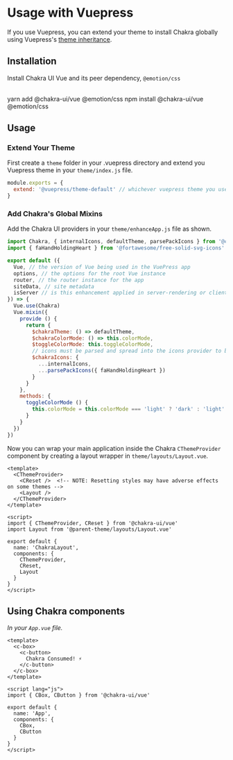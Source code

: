 
<SEO
  title="Using UI with Vuepress"
  description="Getting started with Chakra UI and Vuepress"
/>

# Usage with Vuepress

If you use Vuepress, you can extend your theme to install Chakra globally using Vuepress's [theme inheritance](https://vuepress.vuejs.org/theme/inheritance.html).

<carbon-ad />

## Installation

Install Chakra UI Vue and its peer dependency, `@emotion/css`

<br/>

<CodeGroup lang="bash">
  <CodeTab label="Yarn">
    yarn add @chakra-ui/vue @emotion/css
  </CodeTab>
  <CodeTab label="NPM">
    npm install @chakra-ui/vue @emotion/css
  </CodeTab>
</CodeGroup>

## Usage

### Extend Your Theme

First create a `theme` folder in your .vuepress directory and extend you Vuepress theme in your `theme/index.js` file.

```js
module.exports = {
  extend: '@vuepress/theme-default' // whichever vuepress theme you use
}
```

### Add Chakra's Global Mixins

Add the Chakra UI providers in your `theme/enhanceApp.js` file as shown.

```js
import Chakra, { internalIcons, defaultTheme, parsePackIcons } from '@chakra-ui/vue'
import { faHandHoldingHeart } from '@fortawesome/free-solid-svg-icons'

export default ({
  Vue, // the version of Vue being used in the VuePress app
  options, // the options for the root Vue instance
  router, // the router instance for the app
  siteData, // site metadata
  isServer // is this enhancement applied in server-rendering or client
}) => {
  Vue.use(Chakra)
  Vue.mixin({
    provide () {
      return {
        $chakraTheme: () => defaultTheme,
        $chakraColorMode: () => this.colorMode,
        $toggleColorMode: this.toggleColorMode,
        // icons must be parsed and spread into the icons provider to be available globally
        $chakraIcons: {
          ...internalIcons,
          ...parsePackIcons({ faHandHoldingHeart })
        }
      }
    },
    methods: {
      toggleColorMode () {
        this.colorMode = this.colorMode === 'light' ? 'dark' : 'light'
      }
    }
  })
})
```

Now you can wrap your main application inside the Chakra `CThemeProvider` component by creating a layout wrapper in `theme/layouts/Layout.vue`.

```vue
<template>
  <CThemeProvider>
    <CReset />  <!-- NOTE: Resetting styles may have adverse effects on some themes -->
    <Layout />
  </CThemeProvider>
</template>

<script>
import { CThemeProvider, CReset } from '@chakra-ui/vue'
import Layout from '@parent-theme/layouts/Layout.vue'

export default {
  name: 'ChakraLayout',
  components: {
    CThemeProvider,
    CReset,
    Layout
  }
}
</script>
```


## Using Chakra components

_In your `App.vue` file._

```vue
<template>
  <c-box>
    <c-button>
      Chakra Consumed! ⚡️
    </c-button>
  </c-box>
</template>

<script lang="js">
import { CBox, CButton } from '@chakra-ui/vue'

export default {
  name: 'App',
  components: {
    CBox,
    CButton
  }
}
</script>
```
